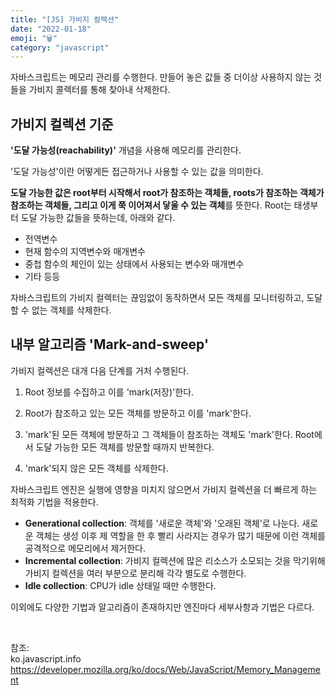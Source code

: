 ```yaml
---
title: "[JS] 가비지 컬렉션" 
date: "2022-01-18"
emoji: "🗑"
category: "javascript"
---
```

자바스크립트는 메모리 관리를 수행한다. 만들어 놓은 값들 중 더이상 사용하지 않는 것들을 가비지 콜렉터를 통해 찾아내 삭제한다.
## 가비지 컬렉션 기준
**'도달 가능성(reachability)'** 개념을 사용해 메모리를 관리한다.

'도달 가능성'이란 어떻게든 접근하거나 사용할 수 있는 값을 의미한다.

**도달 가능한 값은 root부터 시작해서 root가 참조하는 객체들, roots가 참조하는 객체가 참조하는 객체들, 그리고 이게 쭉 이어져서 닿울 수 있는 객체**를 뜻한다.
Root는 태생부터 도달 가능한 값들을 뜻하는데, 아래와 같다.
- 전역변수
- 현재 함수의 지역변수와 매개변수
- 중첩 함수의 체인이 있는 상태에서 사용되는 변수와 매개변수
- 기타 등등

자바스크립트의 가비지 컬렉터는 끊임없이 동작하면서 모든 객체를 모니터링하고, 도달할 수 없는 객체를 삭제한다.

## 내부 알고리즘 'Mark-and-sweep'
가비지 컬렉션은 대개 다음 단계를 거처 수행된다.
1. Root 정보를 수집하고 이를 'mark(저장)'한다.

2. Root가 참조하고 있는 모든 객체를 방문하고 이를 'mark'한다.

3. 'mark'된 모든 객체에 방문하고 그 객체들이 참조하는 객체도 'mark'한다. Root에서 도달 가능한 모든 객체를 방문할 때까지 반복한다.

4. 'mark'되지 않은 모든 객체를 삭제한다.

자바스크립트 엔진은 실행에 영향을 미치지 않으면서 가비지 컬렉션을 더 빠르게 하는 최적화 기법을 적용한다.
- **Generational collection**: 객체를 '새로운 객체'와 '오래된 객체'로 나눈다. 새로운 객체는 생성 이후 제 역할을 한 후 빨리 사라지는 경우가 많기 때문에
    이런 객체를 공격적으로 메모리에서 제거한다.
- **Incremental collection**: 가비지 컬렉션에 많은 리소스가 소모되는 것을 막기위해 가비지 컬렉션을 여러 부분으로 분리해 각각 별도로 수행한다.
- **Idle collection**: CPU가 idle 상태일 때만 수행한다.

이외에도 다양한 기법과 알고리즘이 존재하지만 엔진마다 세부사항과 기법은 다르다.

<br/>

참조:  
ko.javascript.info  
<https://developer.mozilla.org/ko/docs/Web/JavaScript/Memory_Management>
